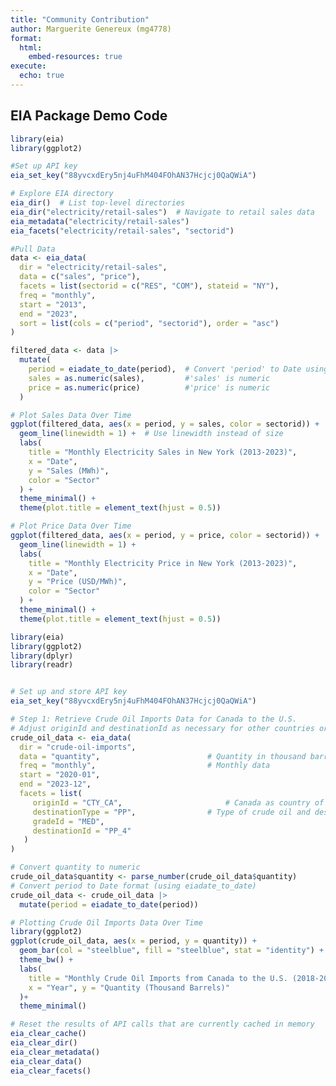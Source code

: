 ```yaml
---
title: "Community Contribution"
author: Marguerite Genereux (mg4778)
format:
  html:
    embed-resources: true
execute: 
  echo: true
---
```


## EIA Package Demo Code

```r
library(eia)
library(ggplot2)

#Set up API key
eia_set_key("88yvcxdEry5nj4uFhM404FOhAN37Hcjcj0QaQWiA")

# Explore EIA directory
eia_dir()  # List top-level directories
eia_dir("electricity/retail-sales")  # Navigate to retail sales data
eia_metadata("electricity/retail-sales")
eia_facets("electricity/retail-sales", "sectorid")

#Pull Data
data <- eia_data(
  dir = "electricity/retail-sales",
  data = c("sales", "price"),
  facets = list(sectorid = c("RES", "COM"), stateid = "NY"),
  freq = "monthly",
  start = "2013",
  end = "2023",
  sort = list(cols = c("period", "sectorid"), order = "asc")
)

filtered_data <- data |> 
  mutate(
    period = eiadate_to_date(period),  # Convert 'period' to Date using eiadate_to_date()
    sales = as.numeric(sales),         #'sales' is numeric
    price = as.numeric(price)          #'price' is numeric
  )

# Plot Sales Data Over Time
ggplot(filtered_data, aes(x = period, y = sales, color = sectorid)) +
  geom_line(linewidth = 1) +  # Use linewidth instead of size
  labs(
    title = "Monthly Electricity Sales in New York (2013-2023)",
    x = "Date",
    y = "Sales (MWh)",
    color = "Sector"
  ) +
  theme_minimal() +
  theme(plot.title = element_text(hjust = 0.5))

# Plot Price Data Over Time
ggplot(filtered_data, aes(x = period, y = price, color = sectorid)) +
  geom_line(linewidth = 1) +  
  labs(
    title = "Monthly Electricity Price in New York (2013-2023)",
    x = "Date",
    y = "Price (USD/MWh)",
    color = "Sector"
  ) +
  theme_minimal() +
  theme(plot.title = element_text(hjust = 0.5))
```

```r
library(eia)
library(ggplot2)
library(dplyr)
library(readr)


# Set up and store API key
eia_set_key("88yvcxdEry5nj4uFhM404FOhAN37Hcjcj0QaQWiA")

# Step 1: Retrieve Crude Oil Imports Data for Canada to the U.S.
# Adjust originId and destinationId as necessary for other countries or regions.
crude_oil_data <- eia_data(
  dir = "crude-oil-imports",
  data = "quantity",                        # Quantity in thousand barrels
  freq = "monthly",                         # Monthly data
  start = "2020-01",                        
  end = "2023-12",                        
  facets = list(
     originId = "CTY_CA",                       # Canada as country of origin
     destinationType = "PP",                # Type of crude oil and destination
     gradeId = "MED",
     destinationId = "PP_4"
   )
)

# Convert quantity to numeric
crude_oil_data$quantity <- parse_number(crude_oil_data$quantity)
# Convert period to Date format (using eiadate_to_date)
crude_oil_data <- crude_oil_data |> 
  mutate(period = eiadate_to_date(period))

# Plotting Crude Oil Imports Data Over Time
library(ggplot2)
ggplot(crude_oil_data, aes(x = period, y = quantity)) +
  geom_bar(col = "steelblue", fill = "steelblue", stat = "identity") +
  theme_bw() +
  labs(
    title = "Monthly Crude Oil Imports from Canada to the U.S. (2018-2023)",
    x = "Year", y = "Quantity (Thousand Barrels)"
  )+
  theme_minimal() 

# Reset the results of API calls that are currently cached in memory
eia_clear_cache()
eia_clear_dir()
eia_clear_metadata()
eia_clear_data()
eia_clear_facets()
```
